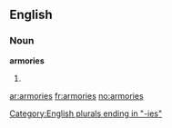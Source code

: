==English==

===Noun===
'''armories'''

# {{US}} {{plural of|[[armory]]}}

[[Category:English plurals ending in "-ies"]]

[[ar:armories]]
[[fr:armories]]
[[no:armories]]
